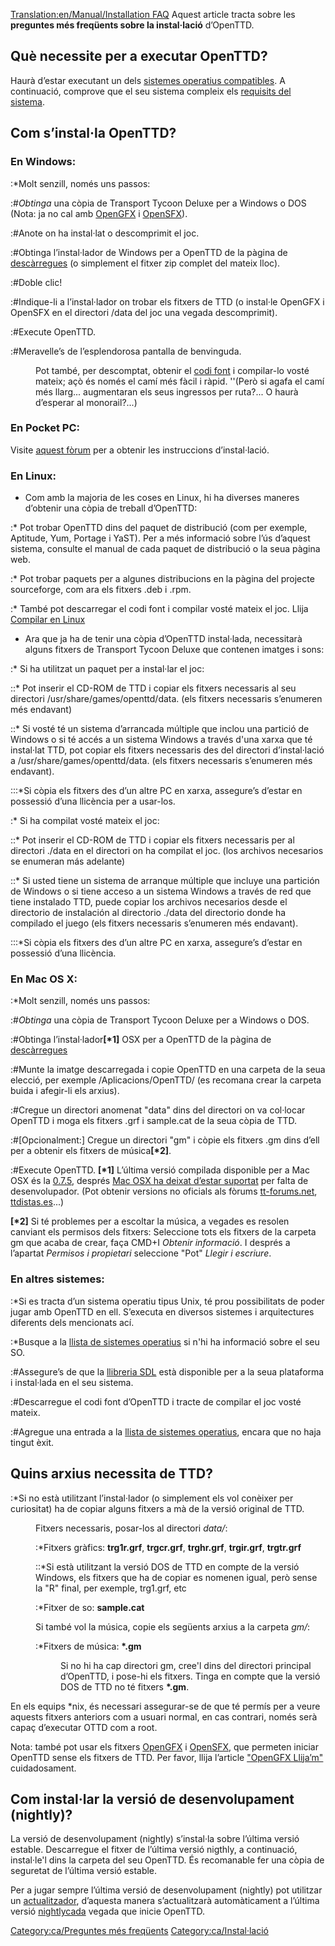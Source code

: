 [[Translation:en/Manual/Installation FAQ]]
{{ca/FAQmenu}}
Aquest article tracta sobre les '''preguntes més freqüents sobre la instal·lació''' d’OpenTTD.

==Què necessite per a executar OpenTTD?==
Haurà d’estar executant un dels [[ca/unsorted/Sistema operatiu|sistemes operatius compatibles]]. A continuació, comprove que el seu sistema compleix els [[ca/requisits del sistema|requisits del sistema]].

==Com s’instal·la OpenTTD?==
=== En Windows: ===
:*Molt senzill, només uns passos:
:#''Obtinga'' una còpia de Transport Tycoon Deluxe per a Windows o DOS (Nota: ja no cal amb [[ca/OpenGFX|OpenGFX]] i [[ca/OpenSFX|OpenSFX]]).
:#Anote on ha instal·lat o descomprimit el joc.
:#Obtinga l’instal·lador de Windows per a OpenTTD de la pàgina de [http://www.openttd.org/download-stable descàrregues] (o simplement el fitxer zip complet del mateix lloc).
:#Doble clic!
:#Indique-li a l’instal·lador on trobar els fitxers de TTD (o instal·le OpenGFX i OpenSFX en el directori /data del joc una vegada descomprimit).
:#Execute OpenTTD.
:#Meravelle’s de l’esplendorosa pantalla de benvinguda.

:Pot també, per descomptat, obtenir el [[ca/codi font|codi font]] i compilar-lo vosté mateix; açò és només el camí més fàcil i ràpid. ''(Però si agafa el camí més llarg... augmentaran els seus ingressos per ruta?... O haurà d’esperar al monorail?...)

=== En Pocket PC: ===
Visite [http://www.esoftinteractive.com/forums/viewforum.php?f=23 aquest fòrum] per a obtenir les instruccions d’instal·lació.

=== En Linux: ===
* Com amb la majoria de les coses en Linux, hi ha diverses maneres d’obtenir una còpia de treball d’OpenTTD:
:* Pot trobar OpenTTD dins del paquet de distribució (com per exemple, Aptitude, Yum, Portage i YaST). Per a més informació sobre l’ús d’aquest sistema, consulte el manual de cada paquet de distribució o la seua pàgina web.
:* Pot trobar paquets per a algunes distribucions en la pàgina del projecte sourceforge, com ara els fitxers .deb i .rpm.
:* També pot descarregar el codi font i compilar vosté mateix el joc. Llija [[ca/Compilar en Linux|Compilar en Linux]]
* Ara que ja ha de tenir una còpia d’OpenTTD instal·lada, necessitarà alguns fitxers de Transport Tycoon Deluxe que contenen imatges i sons: 
:* Si ha utilitzat un paquet per a instal·lar el joc:
::* Pot inserir el CD-ROM de TTD i copiar els fitxers necessaris al seu directori /usr/share/games/openttd/data. (els fitxers necessaris s’enumeren més endavant)
::* Si vosté té un sistema d’arrancada múltiple que inclou una partició de Windows o si té accés a un sistema Windows a través d'una xarxa que té instal·lat TTD, pot copiar els fitxers necessaris des del directori d’instal·lació a /usr/share/games/openttd/data. (els fitxers necessaris s’enumeren més endavant).
:::*Si còpia els fitxers des d’un altre PC en xarxa, assegure’s d’estar en possessió d’una llicència per a usar-los.
:* Si ha compilat vosté mateix el joc:
::* Pot inserir el CD-ROM de TTD i copiar els fitxers necessaris per al directori ./data en el directori on ha compilat el joc. (los archivos necesarios se enumeran más adelante)
::* Si usted tiene un sistema de arranque múltiple que incluye una partición de Windows o si tiene acceso a un sistema Windows a través de red que tiene instalado TTD, puede copiar los archivos necesarios desde el directorio de instalación al directorio ./data del directorio donde ha compilado el juego (els fitxers necessaris s’enumeren més endavant).
:::*Si còpia els fitxers des d’un altre PC en xarxa, assegure’s d’estar en possessió d’una llicència.

=== En Mac OS X: ===
:*Molt senzill, només uns passos:
:#''Obtinga'' una còpia de Transport Tycoon Deluxe per a Windows o DOS.
:#Obtinga l’instal·lador'''[*1]''' OSX per a OpenTTD de la pàgina de [http://www.openttd.org/download-stable descàrregues]
:#Munte la imatge descarregada i copie OpenTTD en una carpeta de la seua elecció, per exemple /Aplicacions/OpenTTD/ (es recomana crear la carpeta buida i afegir-li els arxius).
:#Cregue un directori anomenat "data" dins del directori on va col·locar OpenTTD i moga els fitxers .grf i sample.cat de la seua còpia de TTD.
:#[Opcionalment:] Cregue un directori  "gm" i còpie els fitxers .gm dins d’ell per a obtenir els fitxers de música'''[*2]'''.
:#Execute OpenTTD.
'''[*1]''' L’última versió compilada disponible per a Mac OSX és la [http://gb.binaries.openttd.org/binaries/releases/0.7.5/index.html 0.7.5], després [http://www.openttd.org/en/news/103 Mac OSX ha deixat d’estar suportat] per falta de desenvolupador. (Pot obtenir versions no oficials als fòrums [http://www.tt-forums.net/viewtopic.php?f=29&t=48329 tt-forums.net], [http://ttdistas.es/descargas ttdistas.es]...)

'''[*2]''' Si té problemes per a escoltar la música, a vegades es resolen canviant els permisos dels fitxers: Seleccione tots els fitxers de la carpeta gm que acaba de crear, faça CMD+I ''Obtenir informació''. I després a l’apartat ''Permisos i propietari'' seleccione "Pot" ''Llegir i escriure''.

===En altres sistemes: ===
:*Si es tracta d’un sistema operatiu tipus Unix, té prou possibilitats de poder jugar amb OpenTTD en ell. S’executa en diversos sistemes i arquitectures diferents dels mencionats ací.
:*Busque a la [[ca/unsorted/Sistema operatiu|llista de sistemes operatius]] si n'hi ha informació sobre el seu SO.
:#Assegure’s de que la [http://libsdl.org llibreria SDL] està disponible per a la seua plataforma i instal·lada en el seu sistema.
:#Descarregue el codi font d’OpenTTD i tracte de compilar el joc vosté mateix.
:#Agregue una entrada a la [[ca/unsorted/Sistema operatiu|llista de sistemes operatius]], encara que no haja tingut èxit.

== Quins arxius necessita de TTD? ==
:*Si no està utilitzant l’instal·lador (o simplement els vol conèixer per curiositat) ha de copiar alguns fitxers a mà de la versió original de TTD.
:Fitxers necessaris, posar-los al directori <i>data/</i>:
::*Fitxers gràfics: <b>trg1r.grf</b>, <b>trgcr.grf</b>, <b>trghr.grf</b>, <b>trgir.grf</b>, <b>trgtr.grf</b>
:::*Si està utilitzant la versió DOS de TTD en compte de la versió Windows, els fitxers que ha de copiar es nomenen igual, però sense la "R" final, per exemple, trg1.grf, etc
::*Fitxer de so: <b>sample.cat</b>
:Si també vol la música, copie els següents arxius a la carpeta <i>gm/</i>:
::*Fitxers de música: <b>*.gm</b>
::Si no hi ha cap directori gm, cree'l dins del directori principal d’OpenTTD, i pose-hi els fitxers. Tinga en compte que la versió DOS de TTD no té fitxers <b>*.gm</b>.

En els equips *nix, és necessari assegurar-se de que té permís per a veure aquests fitxers anteriors com a usuari normal, en cas contrari, només serà capaç d’executar OTTD com a root.

Nota: també pot usar els fitxers [[ca/OpenGFX|OpenGFX]] i [[ca/OpenSFX|OpenSFX]], que permeten iniciar OpenTTD sense els fitxers de TTD. Per favor, llija l’article [[ca/OpenGFX Llija’m|"OpenGFX Llija’m"]] cuidadosament.

==Com instal·lar la versió de desenvolupament (nightly)? ==
La versió de desenvolupament (nightly) s’instal·la sobre l’última versió estable.
Descarregue el fitxer de l’última versió nigthly, a continuació, instal·le'l dins la carpeta del seu OpenTTD. És recomanable fer una còpia de seguretat de l’última versió estable.

Per a jugar sempre l’última versió de desenvolupament (nightly) pot utilitzar un [[ca/Actualitzadors per a OpenTTD|actualitzador]], d’aquesta manera s’actualitzarà automàticament a l’última versió  [[ca/nigthtly|nightly]]cada vegada que inicie OpenTTD.


[[Category:ca/Preguntes més freqüents]]
[[Category:ca/Instal·lació]]